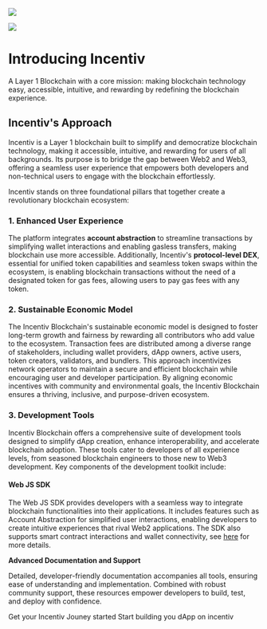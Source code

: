 <img
  className="block dark:hidden"
  src="/IncentivLight.png"
/>

<img
  className="hidden dark:block"
  src="/IncentivDark.png"
/>

# Introducing Incentiv

A Layer 1 Blockchain with a core mission: making blockchain technology easy, accessible, intuitive, and rewarding by redefining the blockchain experience.

## Incentiv's Approach

Incentiv is a Layer 1 blockchain built to simplify and democratize blockchain technology, making it accessible, intuitive, and rewarding for users of all backgrounds. Its purpose is to bridge the gap between Web2 and Web3, offering a seamless user experience that empowers both developers and non-technical users to engage with the blockchain effortlessly.

Incentiv stands on three foundational pillars that together create a revolutionary blockchain ecosystem:

### 1. Enhanced User Experience

The platform integrates **account abstraction** to streamline transactions by simplifying wallet interactions and enabling gasless transfers, making blockchain use more accessible. Additionally, Incentiv's **protocol-level DEX**, essential for unified token capabilities and seamless token swaps within the ecosystem, is enabling blockchain transactions without the need of a designated token for gas fees, allowing users to pay gas fees with any token.

### 2. Sustainable Economic Model

The Incentiv Blockchain's sustainable economic model is designed to foster long-term growth and fairness by rewarding all contributors who add value to the ecosystem. Transaction fees are distributed among a diverse range of stakeholders, including wallet providers, dApp owners, active users, token creators, validators, and bundlers. This approach incentivizes network operators to maintain a secure and efficient blockchain while encouraging user and developer participation. By aligning economic incentives with community and environmental goals, the Incentiv Blockchain ensures a thriving, inclusive, and purpose-driven ecosystem.

### 3. Development Tools

Incentiv Blockchain offers a comprehensive suite of development tools designed to simplify dApp creation, enhance interoperability, and accelerate blockchain adoption. These tools cater to developers of all experience levels, from seasoned blockchain engineers to those new to Web3 development. Key components of the development toolkit include:

#### Web JS SDK

The Web JS SDK provides developers with a seamless way to integrate blockchain functionalities into their applications. It includes features such as Account Abstraction for simplified user interactions, enabling developers to create intuitive experiences that rival Web2 applications. The SDK also supports smart contract interactions and wallet connectivity, see [here](/tools/dapps/sdk) for more details.

**Advanced Documentation and Support**

Detailed, developer-friendly documentation accompanies all tools, ensuring ease of understanding and implementation. Combined with robust community support, these resources empower developers to build, test, and deploy with confidence.

<CardGroup cols={2}>
  <Card title="Using Incentiv" icon="circle-play" href="https://docs.incentiv.net/docs/GetStarted/UsingIncentiv">
    Get your Incentiv Jouney started
  </Card>
  <Card title="Development Tools" icon="rectangle-code" href="https://docs.incentiv.net/tools/dapps/sdk">
    Start building you dApp on incentiv
  </Card>
</CardGroup>